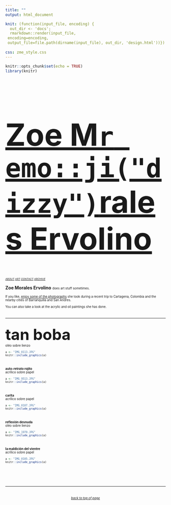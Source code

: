 ```yaml
---
title: ""
output: html_document

knit: (function(input_file, encoding) {
  out_dir <- 'docs';
  rmarkdown::render(input_file,
 encoding=encoding,
 output_file=file.path(dirname(input_file), out_dir, 'design.html'))})
 
css: zme_style.css
---
```

```r
knitr::opts_chunk$set(echo = TRUE)
library(knitr)
```
<style type="text/css">
.main-container {
  max-width: 1800px;
  margin-left: auto;
  margin-right: auto;
    background-color:PowderBlue;
    	cursor: url('/Users/zoeervolino/Documents/zoe/cursor.cur'), default;
}
</style>

<a href="https://zoervolino.github.io/zoe/">
<font size=80>
<h1>Zoe M`r emo::ji("dizzy")`rales Ervolino</h1>
</font>
</a>

<a2>
<small>
<small><small><a href="about.html"><i>ABOUT</a>  </i></small></small>
<small><small><a href="design.html"><i>ART</a>  </i></small></small> 
<small><small><a href="contact.html"><i>CONTACT</a>  </i></small></small> 
<small><small><a href="https://tinyletter.com/unfriendlybrujita/archive"><i>ARCHIVE</a>  </i></small></small>
</small>
</a2>  


<a1><b>Zoe Morales Ervolino</a1></b> <small><small>does art stuff sometimes.

If you like, <a href="https://zoervolino.github.io/cartagena/">enjoy some of the photographs</a> she took during a recent trip to Cartagena, Colombia and the nearby cities of Barranquilla and San Andres. 

You can also take a look at the acrylic and oil paintings she has done. 

<br>
<hr>
<br>
<font size=60>
<b><a2>tan boba</a2></b>
</font>
<br>
<a2>oléo sobre lienzo</a2>
```r
a <- "IMG_0113.JPG"
knitr::include_graphics(a)
```
<br>
<br>
<b><a2>auto-retrato rojito</a2></b><br>
<a2>acrílico sobre papel</a2>
```r
a <- "IMG_9513.JPG"
knitr::include_graphics(a)
```
<br>
<br>
<b><a2>carita</a2></b><br>
<a2>acrílico sobre papel</a2>
```r
a <- "IMG_0107.JPG"
knitr::include_graphics(a)
```
<br>
<br>
<b><a2>reflexión desnuda</a2></b>
<br>
<a2>oléo sobre lienzo</a2>
```r
a <- "IMG_1970.JPG"
knitr::include_graphics(a)
```
<br>
<br>
<b><a2>la maldición del vientre</a2></b>
<br>
<a2>acrílico sobre papel</a2>
```r
a <- "IMG_0105.JPG"
knitr::include_graphics(a)
```
<br>
</small></small>

<br>
<hr>
<br>
<small>
<small>
<center>
<i><a href="#top">back to top of page</a>
</center>
</i>
</small>
</small>
</br>